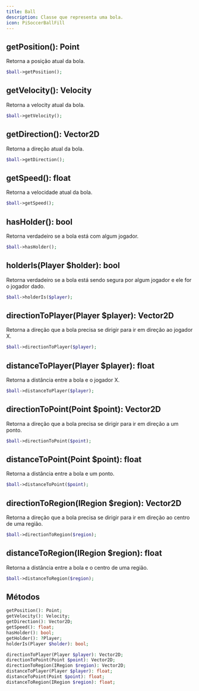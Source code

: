 ```yaml
---
title: Ball
description: Classe que representa uma bola.
icon: PiSoccerBallFill 
---
```


## getPosition(): Point
Retorna a posição atual da bola.
```php
$ball->getPosition();
```

## getVelocity(): Velocity
Retorna a velocity atual da bola.
```php
$ball->getVelocity();
```

## getDirection(): Vector2D
Retorna a direção atual da bola.
```php
$ball->getDirection();
```

## getSpeed(): float
Retorna a velocidade atual da bola.
```php
$ball->getSpeed();
```

## hasHolder(): bool
Retorna verdadeiro se a bola está com algum jogador.
```php
$ball->hasHolder();
```

## holderIs(Player $holder): bool
Retorna verdadeiro se a bola está sendo segura por algum jogador e ele for o jogador dado.
```php
$ball->holderIs($player);
```

## directionToPlayer(Player $player): Vector2D
Retorna a direção que a bola precisa se dirigir para ir em direção ao jogador X.
```php
$ball->directionToPlayer($player);
```

## distanceToPlayer(Player $player): float
Retorna a distância entre a bola e o jogador X.
```php
$ball->distanceToPlayer($player);
```

## directionToPoint(Point $point): Vector2D
Retorna a direção que a bola precisa se dirigir para ir em direção a um ponto.
```php
$ball->directionToPoint($point);
```

## distanceToPoint(Point $point): float
Retorna a distância entre a bola e um ponto.
```php
$ball->distanceToPoint($point);
```

## directionToRegion(IRegion $region): Vector2D
Retorna a direção que a bola precisa se dirigir para ir em direção ao centro de uma região.
```php
$ball->directionToRegion($region);
```

## distanceToRegion(IRegion $region): float
Retorna a distância entre a bola e o centro de uma região.
```php
$ball->distanceToRegion($region);
```

## Métodos
```php
getPosition(): Point;
getVelocity(): Velocity;
getDirection(): Vector2D;
getSpeed(): float;
hasHolder(): bool;
getHolder(): ?Player;
holderIs(Player $holder): bool;

directionToPlayer(Player $player): Vector2D;
directionToPoint(Point $point): Vector2D;
directionToRegion(IRegion $region): Vector2D;
distanceToPlayer(Player $player): float;
distanceToPoint(Point $point): float;
distanceToRegion(IRegion $region): float;
```

